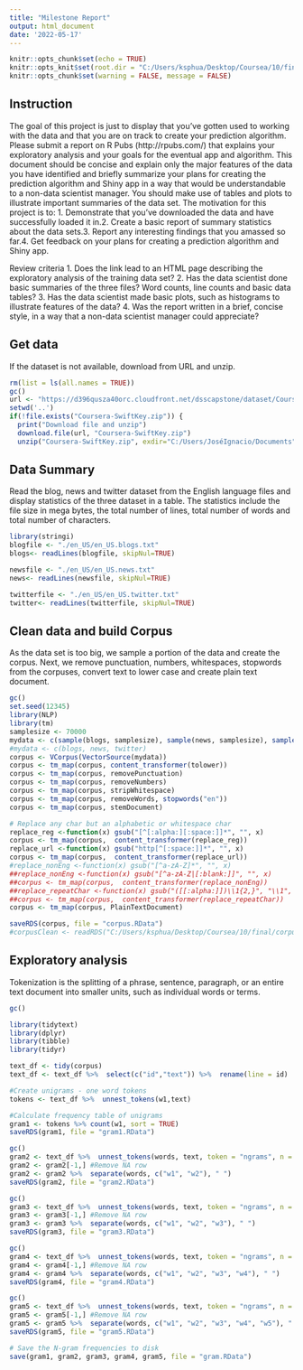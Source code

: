 ---
title: "Milestone Report"
output: html_document
date: '2022-05-17'
---

```{r setup, include=FALSE}
knitr::opts_chunk$set(echo = TRUE)
knitr::opts_knit$set(root.dir = "C:/Users/ksphua/Desktop/Coursea/10/final/")
knitr::opts_chunk$set(warning = FALSE, message = FALSE) 
```

## Instruction

The goal of this project is just to display that you've gotten used to working with the data and that you are on track to create your prediction algorithm. Please submit a report on R Pubs (http://rpubs.com/) that explains your exploratory analysis and your goals for the eventual app and algorithm. This document should be concise and explain only the major features of the data you have identified and briefly summarize your plans for creating the prediction algorithm and Shiny app in a way that would be understandable to a non-data scientist manager. You should make use of tables and plots to illustrate important summaries of the data set. The motivation for this project is to: 1. Demonstrate that you've downloaded the data and have successfully loaded it in.2. Create a basic report of summary statistics about the data sets.3. Report any interesting findings that you amassed so far.4. Get feedback on your plans for creating a prediction algorithm and Shiny app. 

Review criteria
1. Does the link lead to an HTML page describing the exploratory analysis of the training data set?
2. Has the data scientist done basic summaries of the three files? Word counts, line counts and basic data tables?
3. Has the data scientist made basic plots, such as histograms to illustrate features of the data?
4. Was the report written in a brief, concise style, in a way that a non-data scientist manager could appreciate?

## Get data

If the dataset is not available, download from URL and unzip.

```{r data}
rm(list = ls(all.names = TRUE)) 
gc()
url <- "https://d396qusza40orc.cloudfront.net/dsscapstone/dataset/Coursera-SwiftKey.zip"
setwd('..')
if(!file.exists("Coursera-SwiftKey.zip")) {
  print("Download file and unzip")
  download.file(url, "Coursera-SwiftKey.zip")
  unzip("Coursera-SwiftKey.zip", exdir="C:/Users/JoséIgnacio/Documents")}
```

## Data Summary
Read the blog, news and twitter dataset from the English language files and display statistics of the three dataset in a  table. The statistics include the file size in mega bytes, the total number of lines, total number of words and total number of characters.  

```{r summary}
library(stringi)
blogfile <- "./en_US/en_US.blogs.txt"
blogs<- readLines(blogfile, skipNul=TRUE)

newsfile <- "./en_US/en_US.news.txt"
news<- readLines(newsfile, skipNul=TRUE)

twitterfile <- "./en_US/en_US.twitter.txt"
twitter<- readLines(twitterfile, skipNul=TRUE)

```
## Clean data and build Corpus
As the data set is too big, we sample a portion of the data and create the corpus. Next, we remove punctuation, numbers, whitespaces, stopwords from the corpuses, convert text to lower case and create plain text document. 

```{r corpus}
gc()
set.seed(12345)
library(NLP)
library(tm)
samplesize <- 70000
mydata <- c(sample(blogs, samplesize), sample(news, samplesize), sample(twitter, samplesize))
#mydata <- c(blogs, news, twitter)
corpus <- VCorpus(VectorSource(mydata))
corpus <- tm_map(corpus, content_transformer(tolower))
corpus <- tm_map(corpus, removePunctuation)
corpus <- tm_map(corpus, removeNumbers)
corpus <- tm_map(corpus, stripWhitespace)
corpus <- tm_map(corpus, removeWords, stopwords("en"))
corpus <- tm_map(corpus, stemDocument)

# Replace any char but an alphabetic or whitespace char
replace_reg <-function(x) gsub("[^[:alpha:][:space:]]*", "", x) 
corpus <- tm_map(corpus,  content_transformer(replace_reg))
replace_url <-function(x) gsub("http[^[:space:]]*", "", x)
corpus <- tm_map(corpus,  content_transformer(replace_url))
#replace_nonEng <-function(x) gsub("[^a-zA-Z]*", "", x)
##replace_nonEng <-function(x) gsub("[^a-zA-Z|[:blank:]]", "", x)
##corpus <- tm_map(corpus,  content_transformer(replace_nonEng))
##replace_repeatChar <-function(x) gsub("([[:alpha:]])\\1{2,}", "\\1", x)
##corpus <- tm_map(corpus,  content_transformer(replace_repeatChar))
corpus <- tm_map(corpus, PlainTextDocument)

saveRDS(corpus, file = "corpus.RData")
#corpusClean <- readRDS("C:/Users/ksphua/Desktop/Coursea/10/final/corpus.RData")

```

## Exploratory analysis
Tokenization is the splitting of a phrase, sentence, paragraph, or an entire text document into smaller units, such as individual words or terms. 

```{r token}
gc()

library(tidytext)
library(dplyr)
library(tibble)
library(tidyr)

text_df <- tidy(corpus)
text_df <- text_df %>%  select(c("id","text")) %>%  rename(line = id)

#Create unigrams - one word tokens
tokens <- text_df %>%  unnest_tokens(w1,text)     

#Calculate frequency table of unigrams
gram1 <- tokens %>% count(w1, sort = TRUE)
saveRDS(gram1, file = "gram1.RData")

gc()
gram2 <- text_df %>%  unnest_tokens(words, text, token = "ngrams", n = 2) %>% count(words, sort = TRUE)
gram2 <- gram2[-1,] #Remove NA row
gram2 <- gram2 %>%  separate(words, c("w1", "w2"), " ")
saveRDS(gram2, file = "gram2.RData")

gc()
gram3 <- text_df %>%  unnest_tokens(words, text, token = "ngrams", n = 3) %>% count(words, sort = TRUE)
gram3 <- gram3[-1,] #Remove NA row
gram3 <- gram3 %>%  separate(words, c("w1", "w2", "w3"), " ")
saveRDS(gram3, file = "gram3.RData")

gc()
gram4 <- text_df %>%  unnest_tokens(words, text, token = "ngrams", n = 4) %>% count(words, sort = TRUE)
gram4 <- gram4[-1,] #Remove NA row
gram4 <- gram4 %>%  separate(words, c("w1", "w2", "w3", "w4"), " ")
saveRDS(gram4, file = "gram4.RData")

gc()
gram5 <- text_df %>%  unnest_tokens(words, text, token = "ngrams", n = 5) %>% count(words, sort = TRUE)
gram5 <- gram5[-1,] #Remove NA row
gram5 <- gram5 %>%  separate(words, c("w1", "w2", "w3", "w4", "w5"), " ")
saveRDS(gram5, file = "gram5.RData")

# Save the N-gram frequencies to disk
save(gram1, gram2, gram3, gram4, gram5, file = "gram.RData")

```





